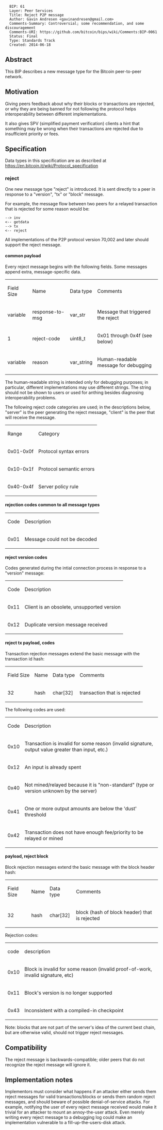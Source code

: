 <pre>
  BIP: 61
  Layer: Peer Services
  Title: Reject P2P message
  Author: Gavin Andresen <gavinandresen@gmail.com>
  Comments-Summary: Controversial; some recommendation, and some discouragement
  Comments-URI: https://github.com/bitcoin/bips/wiki/Comments:BIP-0061
  Status: Final
  Type: Standards Track
  Created: 2014-06-18
</pre>

==Abstract==

This BIP describes a new message type for the Bitcoin peer-to-peer network.

==Motivation==

Giving peers feedback about why their blocks or transactions are rejected, or
why they are being banned for not following the protocol helps
interoperability between different implementations.

It also gives SPV (simplified payment verification) clients a hint that something
may be wrong when their transactions are rejected due to insufficient priority
or fees.

==Specification==

Data types in this specification are as described at https://en.bitcoin.it/wiki/Protocol_specification

===reject===

One new message type "reject" is introduced. It is sent directly to a peer in response to a "version", "tx" or "block" message.

For example, the message flow between two peers for a relayed transaction that is rejected for some reason would be:

 --> inv
 <-- getdata
 --> tx
 <-- reject

All implementations of the P2P protocol version 70,002 and later should support the reject message.

====common payload====


Every reject message begins with the following fields. Some messages append extra, message-specific data.

{|
| Field Size || Name || Data type || Comments
|-
| variable || response-to-msg || var_str || Message that triggered the reject
|-
| 1 || reject-code || uint8_t || 0x01 through 0x4f (see below)
|-
| variable || reason || var_string || Human-readable message for debugging
|}

The human-readable string is intended only for debugging purposes; in particular, different implementations may
use different strings. The string should not be shown to users or used for anthing besides diagnosing
interoperability problems.

The following reject code categories are used; in the descriptions below, "server" is the peer generating
the reject message, "client" is the peer that will receive the message.

{|
| Range || Category
|-
| 0x01-0x0f || Protocol syntax errors
|-
| 0x10-0x1f || Protocol semantic errors
|-
| 0x40-0x4f || Server policy rule
|}

==== rejection codes common to all message types ====

{|
| Code || Description
|-
| 0x01 || Message could not be decoded
|}

==== reject version codes ====

Codes generated during the intial connection process in response to a "version" message:

{|
| Code || Description
|-
| 0x11 || Client is an obsolete, unsupported version
|-
| 0x12 || Duplicate version message received
|}

==== reject tx payload, codes ====

Transaction rejection messages extend the basic message with the transaction id hash:

{|
| Field Size || Name || Data type || Comments
|-
| 32 || hash || char[32] || transaction that is rejected
|}

The following codes are used:

{|
| Code || Description
|-
| 0x10 || Transaction is invalid for some reason (invalid signature, output value greater than input, etc.)
|-
| 0x12 || An input is already spent
|-
| 0x40 || Not mined/relayed because it is "non-standard" (type or version unknown by the server)
|-
| 0x41 || One or more output amounts are below the 'dust' threshold
|-
| 0x42 || Transaction does not have enough fee/priority to be relayed or mined
|}

==== payload, reject block ====

Block rejection messages extend the basic message with the block header hash:

{|
| Field Size || Name || Data type || Comments
|-
| 32 || hash || char[32] || block (hash of block header) that is rejected
|}

Rejection codes:

{|
| code || description
|-
| 0x10 || Block is invalid for some reason (invalid proof-of-work, invalid signature, etc)
|-
| 0x11 || Block's version is no longer supported
|-
| 0x43 || Inconsistent with a compiled-in checkpoint
|}

Note: blocks that are not part of the server's idea of the current best chain, but are otherwise valid, should not trigger reject messages.

== Compatibility ==

The reject message is backwards-compatible; older peers that do not recognize the reject message will ignore it.

== Implementation notes ==

Implementors must consider what happens if an attacker either sends them
reject messages for valid transactions/blocks or sends them random
reject messages, and should beware of possible denial-of-service attacks.
For example, notifying the user of every reject message received
would make it trivial for an attacker to mount an annoy-the-user attack.
Even merely writing every reject message to a debugging log could make
an implementation vulnerable to a fill-up-the-users-disk attack.
